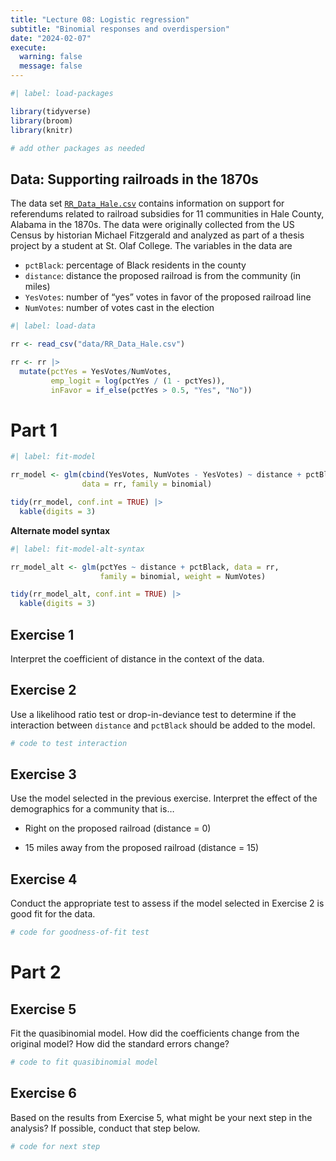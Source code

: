 ```yaml
---
title: "Lecture 08: Logistic regression"
subtitle: "Binomial responses and overdispersion"
date: "2024-02-07"
execute: 
  warning: false
  message: false
---
```


```r
#| label: load-packages

library(tidyverse)
library(broom)
library(knitr)

# add other packages as needed
```

## Data: Supporting railroads in the 1870s {.midi}

The data set [`RR_Data_Hale.csv`](data/RR_Data_Hale.csv) contains information on support for referendums related to railroad subsidies for 11 communities in Hale County, Alabama in the 1870s. The data were originally collected from the US Census by historian Michael Fitzgerald and analyzed as part of a thesis project by a student at St. Olaf College. The variables in the data are

-   `pctBlack`: percentage of Black residents in the county
-   `distance`: distance the proposed railroad is from the community (in miles)
-   `YesVotes`: number of "yes" votes in favor of the proposed railroad line
-   `NumVotes`: number of votes cast in the election

```r
#| label: load-data

rr <- read_csv("data/RR_Data_Hale.csv")

rr <- rr |>
  mutate(pctYes = YesVotes/NumVotes, 
         emp_logit = log(pctYes / (1 - pctYes)), 
         inFavor = if_else(pctYes > 0.5, "Yes", "No"))
```

# Part 1

```r
#| label: fit-model

rr_model <- glm(cbind(YesVotes, NumVotes - YesVotes) ~ distance + pctBlack, 
                data = rr, family = binomial)

tidy(rr_model, conf.int = TRUE) |>
  kable(digits = 3)
```

**Alternate model syntax**

```r
#| label: fit-model-alt-syntax

rr_model_alt <- glm(pctYes ~ distance + pctBlack, data = rr, 
                    family = binomial, weight = NumVotes)

tidy(rr_model_alt, conf.int = TRUE) |>
  kable(digits = 3)
```

::: callout-note
## Exercise 1

Interpret the coefficient of distance in the context of the data.
:::

::: callout-note
## Exercise 2

Use a likelihood ratio test or drop-in-deviance test to determine if the interaction between `distance` and `pctBlack` should be added to the model.
:::

```r
# code to test interaction

```

::: callout-note
## Exercise 3

Use the model selected in the previous exercise. Interpret the effect of the demographics for a community that is...

-   Right on the proposed railroad (distance = 0)

-   15 miles away from the proposed railroad (distance = 15)
:::

::: callout-note
## Exercise 4

Conduct the appropriate test to assess if the model selected in Exercise 2 is good fit for the data.
:::

```r

# code for goodness-of-fit test
```

# Part 2

::: callout-note
## Exercise 5

Fit the quasibinomial model. How did the coefficients change from the original model? How did the standard errors change?
:::

```r

# code to fit quasibinomial model

```

::: callout-note
## Exercise 6

Based on the results from Exercise 5, what might be your next step in the analysis? If possible, conduct that step below.
:::

```r

# code for next step

```
